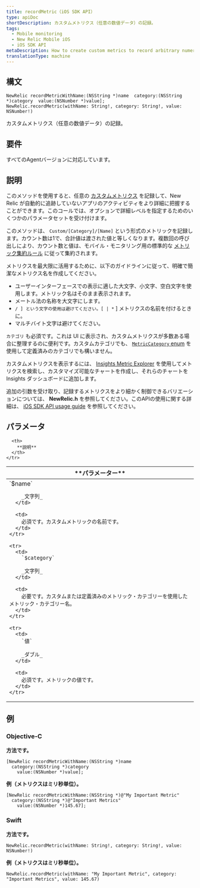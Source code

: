```yaml
---
title: recordMetric（iOS SDK API）
type: apiDoc
shortDescription: カスタムメトリクス（任意の数値データ）の記録。
tags:
  - Mobile monitoring
  - New Relic Mobile iOS
  - iOS SDK API
metaDescription: How to create custom metrics to record arbitrary numeric app data with the New Relic API for iOS mobile app monitoring.
translationType: machine
---
```


## 構文

```
NewRelic recordMetricWithName:(NSString *)name  category:(NSString *)category  value:(NSNumber *)value];
NewRelic.recordMetric(withName: String!, category: String!, value: NSNumber!)
```

カスタムメトリクス（任意の数値データ）の記録。

## 要件

すべてのAgentバージョンに対応しています。

## 説明

このメソッドを使用すると、任意の [カスタムメトリクス](/docs/accounts-partnerships/education/getting-started-new-relic/glossary#custom-metric) を記録して、New Relic が自動的に追跡していないアプリのアクティビティをより詳細に把握することができます。このコールでは、オプションで詳細レベルを指定するためのいくつかのパラメータセットを受け付けます。

このメソッドは、 `Custom/[Category]/[Name]` という形式のメトリックを記録します。カウント数は1で、合計値は渡された値と等しくなります。複数回の呼び出しにより、カウント数と値は、モバイル・モニタリング用の標準的な [メトリック集約ルール](/docs/mobile-monitoring/new-relic-mobile/getting-started/mobile-data-retention) に従って集約されます。

メトリクスを最大限に活用するために、以下のガイドラインに従って、明確で簡潔なメトリクス名を作成してください。

* ユーザーインターフェースでの表示に適した大文字、小文字、空白文字を使用します。メトリック名はそのまま表示されます。
* メートル法の名称を大文字にします。
* `/ ] という文字の使用は避けてください。[ | *` ] メトリクスの名前を付けるときに。
* マルチバイト文字は避けてください。

`カテゴリ` も必須です。これは UI に表示され、カスタムメトリクスが多数ある場合に整理するのに便利です。カスタムカテゴリでも、 [`MetricCategory` enum](/docs/mobile-monitoring/new-relic-mobile-android/install-configure/work-android-sdk-api#cat) を使用して定義済みのカテゴリでも構いません。

カスタムメトリクスを表示するには、 [Insights Metric Explorer](/docs/insights/new-relic-insights/explore/metric-data-explorer-search-chart-metrics-sent-new-relic-agents) を使用してメトリクスを検索し、カスタマイズ可能なチャートを作成し、それらのチャートを Insights ダッシュボードに追加します。

追加の引数を受け取り、記録するメトリクスをより細かく制御できるバリエーションについては、 **NewRelic.h** を参照してください。このAPIの使用に関する詳細は、 [iOS SDK API usage guide](/docs/mobile-monitoring/new-relic-mobile-ios/api-guides/ios-sdk-api-guide) を参照してください。

## パラメータ

<table>
  <thead>
    <tr>
      <th width={200}>
        **パラメーター**
      </th>

      <th>
        **説明**
      </th>
    </tr>
  </thead>

  <tbody>
    <tr>
      <td>
        `$name`

        _文字列_
      </td>

      <td>
        必須です。カスタムメトリックの名前です。
      </td>
    </tr>

    <tr>
      <td>
        `$category`

        _文字列_
      </td>

      <td>
        必要です。カスタムまたは定義済みのメトリック・カテゴリーを使用したメトリック・カテゴリー名。
      </td>
    </tr>

    <tr>
      <td>
        `値`

        _ダブル_
      </td>

      <td>
        必須です。メトリックの値です。
      </td>
    </tr>
  </tbody>
</table>

## 例

### Objective-C

**方法です。**

```
[NewRelic recordMetricWithName:(NSString *)name 
  category:(NSString *)category 
    value:(NSNumber *)value];
```

**例（メトリクスはミリ秒単位）。**

```
[NewRelic recordMetricWithName:(NSString *)@"My Important Metric"
  category:(NSString *)@"Important Metrics" 
    value:(NSNumber *)145.67];
```

### Swift

**方法です。**

```
NewRelic.recordMetric(withName: String!, category: String!, value: NSNumber!)
```

**例（メトリクスはミリ秒単位）。**

```
NewRelic.recordMetric(withName: "My Important Metric", category: "Important Metrics", value: 145.67)
```